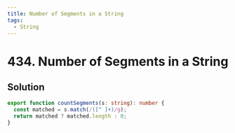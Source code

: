 ```yaml
---
title: Number of Segments in a String
tags:
  - String
---
```


# 434. Number of Segments in a String

<Badges>
  <LevelBadge level="easy" />
  <TopicBadge name="String" slug="string" />
</Badges>

## Solution

```typescript filename="solution.ts" copy
export function countSegments(s: string): number {
  const matched = s.match(/([^ ]+)/g);
  return matched ? matched.length : 0;
}
```

<ProblemLink
  codingSite="leetcode"
  href="https://leetcode.com/problems/number-of-segments-in-a-string"
  title="Number of Segments in a String"
/>

